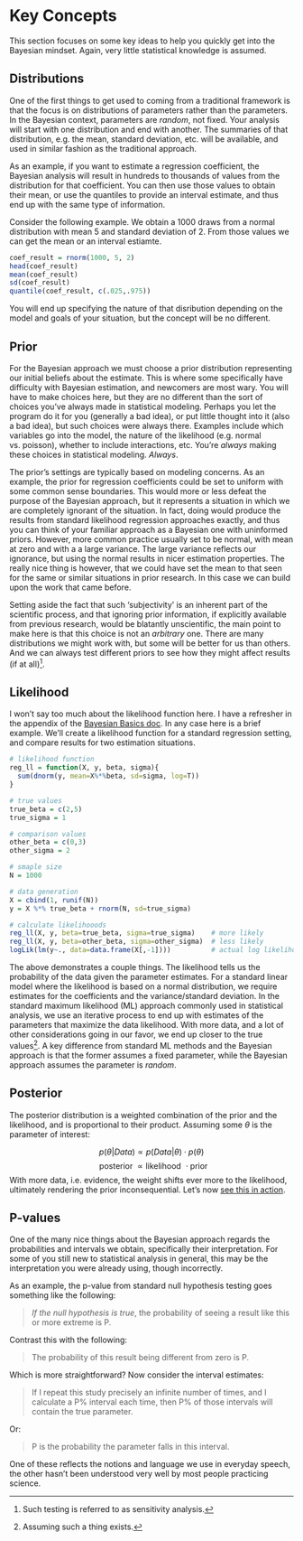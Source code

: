 # Key Concepts

This section focuses on some key ideas to help you quickly get into the Bayesian mindset.  Again, very little statistical knowledge is assumed.


## Distributions

One of the first things to get used to coming from a traditional framework is that the focus is on distributions of parameters rather than the parameters.  In the Bayesian context, parameters are <span class="emph">*random*</span>, not fixed. Your analysis will start with one distribution and end with another.  The summaries of that distribution, e.g. the mean, standard deviation, etc. will be available, and used in similar fashion as the traditional approach.

As an example, if you want to estimate a regression coefficient, the Bayesian analysis will result in hundreds to thousands of values from the distribution for that coefficient.  You can then use those values to obtain their mean, or use the quantiles to provide an interval estimate, and thus end up with the same type of information.

Consider the following example.  We obtain a 1000 draws from a normal distribution with mean 5 and standard deviation of 2.  From those values we can get the mean or an interval estiamte.

```r
coef_result = rnorm(1000, 5, 2)
head(coef_result)
mean(coef_result)
sd(coef_result)
quantile(coef_result, c(.025,.975))
```

You will end up specifying the nature of that disribution depending on the model and goals of your situation, but the concept will be no different.


## Prior

For the Bayesian approach we must choose a <span class="emph">prior distribution</span> representing our initial beliefs about the estimate.  This is where some specifically have difficulty with Bayesian estimation, and newcomers are most wary.  You will have to make choices here, but they are no different than the sort of choices you've always made in statistical modeling.  Perhaps you let the program do it for you (generally a bad idea), or put little thought into it (also a bad idea), but such choices were always there.  Examples include which variables go into the model, the nature of the likelihood (e.g. normal vs. poisson), whether to include interactions, etc.  You're *always* making these choices in statistical modeling. *Always*.

The prior's settings are typically based on modeling concerns.  As an example, the prior for regression coefficients could be set to uniform with some common sense boundaries. This would more or less defeat the purpose of the Bayesian approach, but it represents a situation in which we are completely ignorant of the situation. In fact, doing would produce the results from standard likelihood regression approaches exactly, and thus you can think of your familiar approach as a Bayesian one with uninformed priors.  However, more common practice usually set to be normal, with mean at zero and with a a large variance.  The large variance reflects our ignorance, but using the normal results in nicer estimation properties.  The really nice thing is however, that we could have set the mean to that seen for the same or similar situations in prior research.  In this case we can build upon the work that came before.

Setting aside the fact that such 'subjectivity' is an inherent part of the scientific process, and that ignoring prior information, if explicitly available from previous research, would be blatantly unscientific, the main point to make here is that this choice is not an *arbitrary* one. There are many distributions we might work with, but some will be better for us than others. And we can always test different priors to see how they might affect results (if at all)[^sens].

## Likelihood

I won't say too much about the <span class="emph">likelihood function</span> here. I have a refresher in the appendix of the [Bayesian Basics doc](http://m-clark.github.io/docs/IntroBayes.html). In any case here is a brief example.  We'll create a likelihood function for a standard regression setting, and compare results for two estimation situations.

```r
# likelihood function
reg_ll = function(X, y, beta, sigma){
  sum(dnorm(y, mean=X%*%beta, sd=sigma, log=T))
}

# true values
true_beta = c(2,5)
true_sigma = 1

# comparison values
other_beta = c(0,3)
other_sigma = 2

# smaple size
N = 1000

# data generation
X = cbind(1, runif(N))
y = X %*% true_beta + rnorm(N, sd=true_sigma)

# calculate likelihooods
reg_ll(X, y, beta=true_beta, sigma=true_sigma)    # more likely
reg_ll(X, y, beta=other_beta, sigma=other_sigma)  # less likely
logLik(lm(y~., data=data.frame(X[,-1])))          # actual log likelihood
```

The above demonstrates a couple things.  The likelihood tells us the probability of the data given the parameter estimates. For a standard linear model where the likelihood is based on a normal distribution, we require estimates for the coefficients and the variance/standard deviation. In the standard maximum likelihood (ML) approach commonly used in statistical analysis, we use an iterative process to end up with estimates of the parameters that maximize the data likelihood.  With more data, and a lot of other considerations going in our favor, we end up closer to the true values[^trueparm].  A key difference from standard ML methods and the Bayesian approach is that the former assumes a fixed parameter, while the Bayesian approach assumes the parameter is *random*.

## Posterior

The <span class="emph">posterior</span> distribution is a weighted combination of the prior and the likelihood, and is proportional to their product. Assuming some $\theta$ is the parameter of interest:

$$ p(\theta|Data) \propto p(Data|\theta) \cdot p(\theta) $$
$$ \;\;\mathrm{posterior} \;\propto \mathrm{likelihood} \;\!\cdot \mathrm{prior} $$
With more data, i.e. evidence, the weight shifts ever more to the likelihood, ultimately rendering the prior inconsequential. Let's now [see this in action](http://micl.shinyapps.io/prior2post).


## P-values

One of the many nice things about the Bayesian approach regards the probabilities and intervals we obtain, specifically their interpretation.  For some of you still new to statistical analysis in general, this may be the interpretation you were already using, though incorrectly.

As an example, the p-value from standard <span class="emph">null hypothesis testing</span> goes something like the following:

> *If the null hypothesis is true*, the probability of seeing a result like this or more extreme is P.

Contrast this with the following:

> The probability of this result being different from zero is P.

Which is more straightforward? Now consider the interval estimates:

> <p class="fragment"> If I repeat this study precisely an infinite number of
times, and I calculate a P% interval each time, then P% of those  intervals will
contain the true parameter.</p>

Or:

> <p class="fragment">P is the probability the parameter falls in this interval.</p>

One of these reflects the notions and language we use in everyday speech, the other hasn't been understood very well by most people practicing science.


[^sens]: Such testing is referred to as sensitivity analysis.
[^trueparm]: Assuming such a thing exists.
